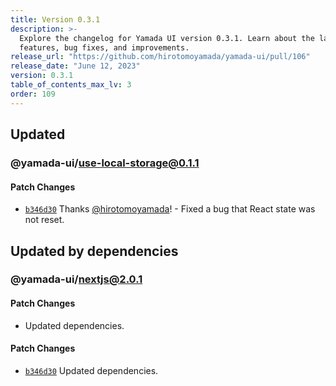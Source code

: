 ```yaml
---
title: Version 0.3.1
description: >-
  Explore the changelog for Yamada UI version 0.3.1. Learn about the latest
  features, bug fixes, and improvements.
release_url: "https://github.com/hirotomoyamada/yamada-ui/pull/106"
release_date: "June 12, 2023"
version: 0.3.1
table_of_contents_max_lv: 3
order: 109
---
```


## Updated

### @yamada-ui/use-local-storage@0.1.1

#### Patch Changes

- [`b346d30`](https://github.com/hirotomoyamada/yamada-ui/commit/b346d305d809e72ff47dca7f8b4898b2597cac10) Thanks [@hirotomoyamada](https://github.com/hirotomoyamada)! - Fixed a bug that React state was not reset.

## Updated by dependencies

### @yamada-ui/nextjs@2.0.1

#### Patch Changes

- Updated dependencies.

#### Patch Changes

- [`b346d30`](https://github.com/hirotomoyamada/yamada-ui/commit/b346d305d809e72ff47dca7f8b4898b2597cac10) Updated dependencies.
